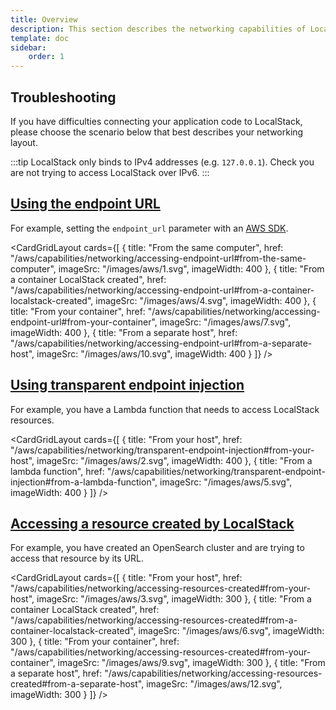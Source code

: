 ```yaml
---
title: Overview
description: This section describes the networking capabilities of LocalStack, and how to configure them to suit your needs.
template: doc
sidebar:
    order: 1
---
```



## Troubleshooting

If you have difficulties connecting your application code to LocalStack, please choose the scenario below that best describes your networking layout.

:::tip
LocalStack only binds to IPv4 addresses (e.g. `127.0.0.1`). Check you are not trying to access LocalStack over IPv6.
:::

## [Using the endpoint URL](/aws/capabilities/networking/accessing-endpoint-url)

For example, setting the `endpoint_url` parameter with an [AWS SDK](/aws/integrations/aws-sdks/).

<CardGridLayout cards={[
  {
    title: "From the same computer",
    href: "/aws/capabilities/networking/accessing-endpoint-url#from-the-same-computer",
    imageSrc: "/images/aws/1.svg",
    imageWidth: 400
  },
  {
    title: "From a container LocalStack created",
    href: "/aws/capabilities/networking/accessing-endpoint-url#from-a-container-localstack-created",
    imageSrc: "/images/aws/4.svg",
    imageWidth: 400
  },
  {
    title: "From your container",
    href: "/aws/capabilities/networking/accessing-endpoint-url#from-your-container",
    imageSrc: "/images/aws/7.svg",
    imageWidth: 400
  },
  {
    title: "From a separate host",
    href: "/aws/capabilities/networking/accessing-endpoint-url#from-a-separate-host",
    imageSrc: "/images/aws/10.svg",
    imageWidth: 400
  }
]} />

## [Using transparent endpoint injection](/aws/capabilities/networking/transparent-endpoint-injection)

For example, you have a Lambda function that needs to access LocalStack resources.

<CardGridLayout cards={[
  {
    title: "From your host",
    href: "/aws/capabilities/networking/transparent-endpoint-injection#from-your-host",
    imageSrc: "/images/aws/2.svg",
    imageWidth: 400
  },
  {
    title: "From a lambda function",
    href: "/aws/capabilities/networking/transparent-endpoint-injection#from-a-lambda-function",
    imageSrc: "/images/aws/5.svg",
    imageWidth: 400
  }
]} />

## [Accessing a resource created by LocalStack](/aws/capabilities/networking/accessing-resources-created)

For example, you have created an OpenSearch cluster and are trying to access that resource by its URL.

<CardGridLayout cards={[
  {
    title: "From your host",
    href: "/aws/capabilities/networking/accessing-resources-created#from-your-host",
    imageSrc: "/images/aws/3.svg",
    imageWidth: 300
  },
  {
    title: "From a container LocalStack created",
    href: "/aws/capabilities/networking/accessing-resources-created#from-a-container-localstack-created",
    imageSrc: "/images/aws/6.svg",
    imageWidth: 300
  },
  {
    title: "From your container",
    href: "/aws/capabilities/networking/accessing-resources-created#from-your-container",
    imageSrc: "/images/aws/9.svg",
    imageWidth: 300
  },
  {
    title: "From a separate host",
    href: "/aws/capabilities/networking/accessing-resources-created#from-a-separate-host",
    imageSrc: "/images/aws/12.svg",
    imageWidth: 300
  }
]} /> 
